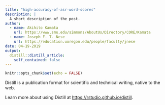 ```yaml
---
title: "high-accuracy-of-asr-word-scores"
description: |
  A short description of the post.
author:
  - name: Akihito Kamata
    url: https://www.smu.edu/simmons/AboutUs/Directory/CORE/Kamata
  - name: Joseph F. T. Nese
    url: https://education.uoregon.edu/people/faculty/jnese
date: 04-19-2019
output:
  distill::distill_article:
    self_contained: false
---
```


```r
knitr::opts_chunk$set(echo = FALSE)
```

Distill is a publication format for scientific and technical writing, native to the web.

Learn more about using Distill at <https://rstudio.github.io/distill>.

